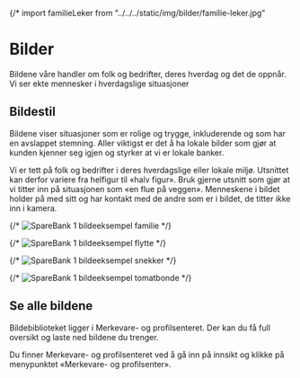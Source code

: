 
<Meta title="Profil/Bilder" />

{/* import familieLeker from "../../../static/img/bilder/familie-leker.jpg"

# Bilder

Bildene våre handler om folk og bedrifter, deres hverdag og det de oppnår. Vi ser ekte mennesker i hverdagslige situasjoner

## Bildestil

Bildene viser situasjoner som er rolige og trygge, inkluderende og som har en avslappet stemning. Aller viktigst er det å ha lokale bilder som gjør at kunden kjenner seg igjen og styrker at vi er lokale banker.

Vi er tett på folk og bedrifter i deres hverdagslige eller lokale miljø. Utsnittet kan derfor variere fra helfigur til «halv figur». Bruk gjerne utsnitt som gjør at vi titter inn på situasjonen som «en flue på veggen». Menneskene i bildet holder på med sitt og har kontakt med de andre som er i bildet, de titter ikke inn i kamera.

{/* <img src={familieLeker} alt="SpareBank 1 bildeeksempel familie" className="sb1ds-layout__spacing-bottom--md" /> */}

{/* <img src={flytteesker} alt="SpareBank 1 bildeeksempel flytte" className="sb1ds-layout__spacing-bottom--md" /> */}

{/* <img src={snekker} alt="SpareBank 1 bildeeksempel snekker" className="sb1ds-layout__spacing-bottom--md" /> */}

{/* <img src={tomatbonde} alt="SpareBank 1 bildeeksempel tomatbonde" className="sb1ds-layout__spacing-bottom--md" /> */}

## Se alle bildene

Bildebiblioteket ligger i Merkevare- og profilsenteret. Der kan du få full oversikt og laste ned bildene du trenger.

Du finner Merkevare- og profilsenteret ved å gå inn på innsikt og klikke på menypunktet «Merkevare- og profilsenter».
